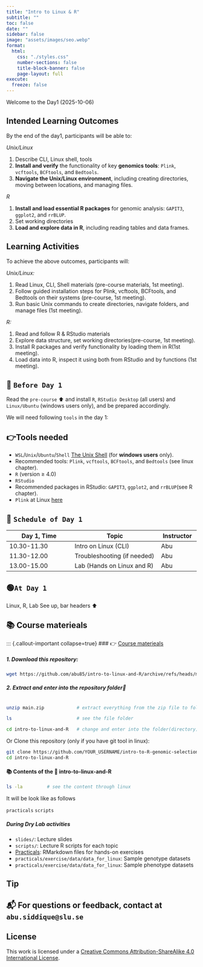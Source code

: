 ---
title: "Intro to Linux & R"
subtitle: ""
toc: false
date: ""
sidebar: false
image: "assets/images/seo.webp"
format:
  html:
    css: "./styles.css"
    number-sections: false
    title-block-banner: false
    page-layout: full
execute:
  freeze: false
---

Welcome to the Day1 (2025-10-06)


## Intended Learning Outcomes

By the end of the day1, participants will be able to:

*Unix/Linux*

1. Describe CLI, Linux shell, tools
1. **Install and verify** the functionality of key **genomics tools**: `Plink`, `vcftools`, `BCFtools`, and `Bedtools`.
1. **Navigate the Unix/Linux environment**, including creating directories, moving between locations, and managing files.

*R* 

1. **Install and load essential R packages** for genomic analysis: `GAPIT3`, `ggplot2`, and `rrBLUP`.
1. Set working directories
1. **Load and explore data in R**, including reading tables and data frames.

## Learning Activities

To achieve the above outcomes, participants will:

*Unix/Linux:* 

1. Read Linux, CLI, Shell materials (pre-course materials, 1st meeting).
1. Follow guided installation steps for Plink, vcftools, BCFtools, and Bedtools on their systems (pre-course, 1st meeting).
1. Run basic Unix commands to create directories, navigate folders, and manage files (1st meeting).

*R:*

1. Read and follow R & RStudio materials
1. Explore data structure, set working directories(pre-course, 1st meeting).
1. Install R packages and verify functionality by loading them in R(1st meeting).
1. Load data into R, inspect it using both from RStudio and by functions (1st meeting).


## 🧰 `Before Day 1`
Read the `pre-course` ⬆️ and install `R`, `RStudio Desktop` (all users) and `Linux/Ubuntu` (windows users only), and be prepared accordingly. 

We will need following `tools` in the day 1:

::: {.callout-important collapse=true}
## 👉Tools needed

- `WSL`/`Unix`/`Ubuntu`/`Shell` [The Unix Shell](https://learn.microsoft.com/en-us/windows/wsl/install) (for **windows users** only).
- Recommended tools: `Plink`, `vcftools`, `BCFtools`, and `Bedtools` (see linux chapter).
- `R` (version ≥ 4.0)
- `RStudio`
- Recommended packages in RStudio: `GAPIT3`, `ggplot2`, and `rrBLUP`(see R chapter).
- `Plink` at Linux [here](https://zzz.bwh.harvard.edu/plink/dist/plink-latest.zip)

:::



## 📅 `Schedule of Day 1`
| Day 1, Time                      | Topic                        | Instructor              |
|---------------------------|------------------------------------|----------------|
| 10.30-11.30| Intro on Linux (CLI) | Abu|
| 11.30-12.00| Troubleshooting (if needed) | Abu|
| 13.00-15.00| Lab (Hands on Linux and R)| Abu| 


## 🟢`At Day 1` 
Linux, R, Lab 
See up, bar headers ⬆️

## 📚 Course materieals
::: {.callout-important collapse=true}
### 👉️ [Course materieals]()

##### 1. Download this repository:

```bash
wget https://github.com/abu85/intro-to-linux-and-R/archive/refs/heads/main.zip . # download with 'wget' command
```

##### 2. Extract and enter into the repository folder📁
```bash

unzip main.zip            # extract everything from the zip file to folder

ls                        # see the file folder

cd intro-to-linux-and-R   # change and enter into the folder(directory)
```

Or Clone this repository (only if you have git tool in linux):
```bash
git clone https://github.com/YOUR_USERNAME/intro-to-R-genomic-selection.git
cd intro-to-linux-and-R
```

#### 📚 Contents of the 📁 **intro-to-linux-and-R**

```bash
ls -la         # see the content through linux
```
It will be look like as follows

`practicals`
`scripts`        

##### During Dry Lab activities
- `slides/`: Lecture slides
- `scripts/`: Lecture R scripts for each topic
- [Practicals](./practicals/practical_01_intro.qmd): RMarkdown files for hands-on exercises
- `practicals/exercise/data/data_for_linux`: Sample genotype datasets
- `practicals/exercise/data/data_for_linux`: Sample phenotype datasets



::: {.callout-tip}
## Tip

## 📬 For questions or feedback, contact at `abu.siddique@slu.se`

:::


## License

This work is licensed under a [Creative Commons Attribution-ShareAlike 4.0 International License](http://creativecommons.org/licenses/by-sa/4.0/).

